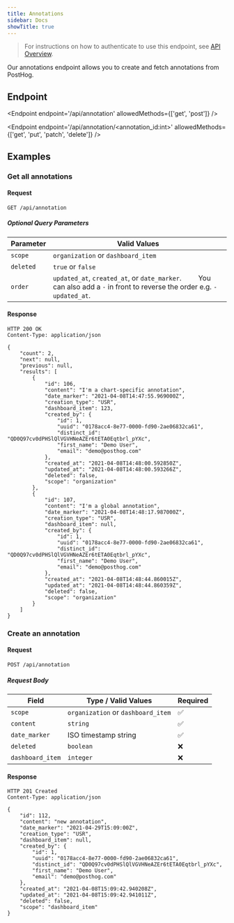 ```yaml
---
title: Annotations
sidebar: Docs
showTitle: true
---
```


> For instructions on how to authenticate to use this endpoint, see [API Overview](/docs/api/overview).

Our annotations endpoint allows you to create and fetch annotations from PostHog.

## Endpoint

<Endpoint endpoint='/api/annotation' allowedMethods={['get', 'post']} />

<Endpoint endpoint='/api/annotation/<annotation_id:int>' allowedMethods={['get', 'put', 'patch', 'delete']} />

## Examples

### Get all annotations

#### Request

```
GET /api/annotation
```

##### Optional Query Parameters

| Parameter | Valid Values | 
| --- | --- | 
| `scope` | `organization` or `dashboard_item` | 
| `deleted` | `true` or `false` | 
| `order` | `updated_at`, `created_at`, or `date_marker`.   &nbsp;&nbsp;&nbsp;&nbsp;&nbsp;&nbsp;&nbsp; You can also add a `-` in front to reverse the order e.g. `-updated_at`. | 


#### Response

```
HTTP 200 OK
Content-Type: application/json

{
    "count": 2,
    "next": null,
    "previous": null,
    "results": [
        {
            "id": 106,
            "content": "I'm a chart-specific annotation",
            "date_marker": "2021-04-08T14:47:55.969000Z",
            "creation_type": "USR",
            "dashboard_item": 123,
            "created_by": {
                "id": 1,
                "uuid": "0178acc4-8e77-0000-fd90-2ae06832ca61",
                "distinct_id": "QD0Q97cv0dPHSlQlVGVHNeAZEr6tETA0Eqtbrl_pYXc",
                "first_name": "Demo User",
                "email": "demo@posthog.com"
            },
            "created_at": "2021-04-08T14:48:00.592850Z",
            "updated_at": "2021-04-08T14:48:00.593266Z",
            "deleted": false,
            "scope": "organization"
        },
        {
            "id": 107,
            "content": "I'm a global annotation",
            "date_marker": "2021-04-08T14:48:17.987000Z",
            "creation_type": "USR",
            "dashboard_item": null,
            "created_by": {
                "id": 1,
                "uuid": "0178acc4-8e77-0000-fd90-2ae06832ca61",
                "distinct_id": "QD0Q97cv0dPHSlQlVGVHNeAZEr6tETA0Eqtbrl_pYXc",
                "first_name": "Demo User",
                "email": "demo@posthog.com"
            },
            "created_at": "2021-04-08T14:48:44.860015Z",
            "updated_at": "2021-04-08T14:48:44.860359Z",
            "deleted": false,
            "scope": "organization"
        }
    ]
}
```

### Create an annotation

#### Request

```
POST /api/annotation
```

##### Request Body

| Field | Type / Valid Values | Required |
| --- | --- | --- | 
| `scope` | `organization` or `dashboard_item` | ✅ |
| `content` | `string` | ✅ |
| `date_marker` | ISO timestamp string | ✅ | 
| `deleted` | `boolean` | ❌ | 
| `dashboard_item` | `integer` | ❌ | 


#### Response

```
HTTP 201 Created
Content-Type: application/json

{
    "id": 112,
    "content": "new annotation",
    "date_marker": "2021-04-29T15:09:00Z",
    "creation_type": "USR",
    "dashboard_item": null,
    "created_by": {
        "id": 1,
        "uuid": "0178acc4-8e77-0000-fd90-2ae06832ca61",
        "distinct_id": "QD0Q97cv0dPHSlQlVGVHNeAZEr6tETA0Eqtbrl_pYXc",
        "first_name": "Demo User",
        "email": "demo@posthog.com"
    },
    "created_at": "2021-04-08T15:09:42.940208Z",
    "updated_at": "2021-04-08T15:09:42.941011Z",
    "deleted": false,
    "scope": "dashboard_item"
}
```